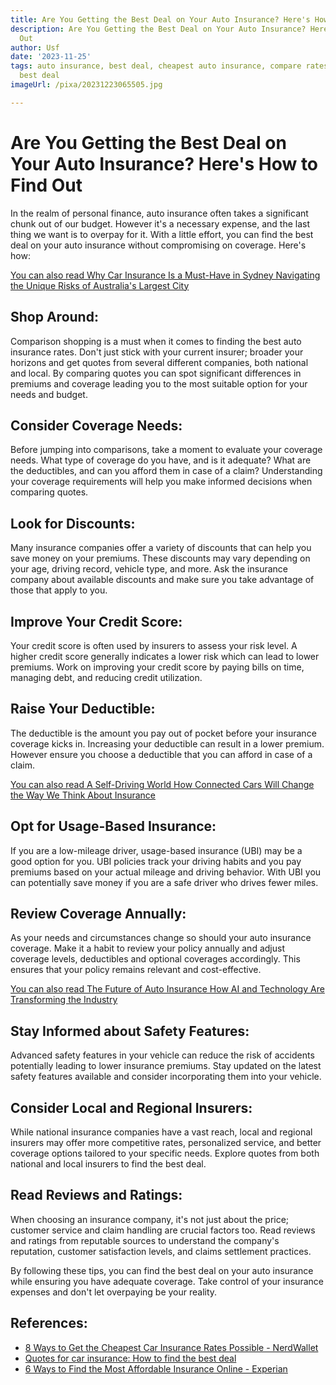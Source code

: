 ```yaml
---
title: Are You Getting the Best Deal on Your Auto Insurance? Here's How to Find Out
description: Are You Getting the Best Deal on Your Auto Insurance? Here's How to Find
  Out
author: Usf
date: '2023-11-25'
tags: auto insurance, best deal, cheapest auto insurance, compare rates, find the
  best deal
imageUrl: /pixa/20231223065505.jpg

---
```

# **Are You Getting the Best Deal on Your Auto Insurance?  Here's How to Find Out**

In the  realm of  personal finance, auto insurance often takes a significant chunk out of our budget. However it's a necessary expense, and the last thing we want is to overpay for it. With a little  effort, you can find the best deal on your auto insurance without compromising on coverage. Here's how:

[You can also read Why Car Insurance Is a Must-Have in Sydney Navigating the Unique Risks of Australia's Largest City](Why%20Car%20Insurance%20Is%20a%20Must-Have%20in%20Sydney%20Navigating%20the%20Unique%20Risks%20of%20Australia%27s%20Largest%20City)


## **Shop  Around:**

Comparison shopping is a  must when it comes to finding the  best auto insurance rates. Don't just stick with your current insurer;  broader your horizons and  get  quotes from  several different companies, both national and local. By comparing quotes  you can spot significant  differences in premiums and coverage leading you  to the most suitable option for your needs and budget.

##  **Consider Coverage Needs:**

Before jumping into comparisons, take a  moment to evaluate  your coverage  needs. What type of coverage do you have, and is it  adequate? What are the deductibles, and can you afford them in case  of a claim? Understanding  your coverage requirements will help you make informed decisions  when comparing  quotes.

## **Look for Discounts:**

Many insurance companies offer a variety of discounts that can help you save money on your premiums.  These discounts may  vary depending on  your age, driving record, vehicle type, and more. Ask the  insurance  company about available discounts and make  sure you take advantage of those that apply to you.

## **Improve Your Credit Score:**

Your credit score is often used  by insurers  to assess your risk level. A higher credit score generally  indicates a lower risk which  can lead to lower premiums. Work on improving your credit score by paying bills on time, managing debt,  and reducing credit utilization.

## **Raise Your Deductible:**

The deductible is  the  amount you  pay out of pocket before  your insurance coverage kicks in. Increasing your  deductible can result in a lower premium. However ensure you choose a deductible that you can afford in case of  a claim.

[You can also read  A  Self-Driving World How Connected Cars Will Change the Way We  Think About Insurance](A%20Self-Driving%20World%20How%20Connected%20Cars%20Will%20Change%20the%20Way%20We%20Think%20About%20Insurance)


## **Opt for Usage-Based Insurance:**

If you  are a low-mileage driver,  usage-based insurance (UBI) may be a good option for you. UBI policies  track your driving habits and you pay premiums based  on your actual mileage and driving behavior.  With UBI you can potentially save money if you are a safe driver who drives fewer miles.

## **Review Coverage Annually:**

As your needs and circumstances  change so should your  auto insurance coverage. Make it a habit to review your policy annually and adjust coverage levels, deductibles and optional coverages accordingly. This ensures that your policy remains relevant and  cost-effective.

[You can also read The Future of Auto Insurance How AI and Technology Are Transforming the Industry](The%20Future%20of%20Auto%20Insurance%20How%20AI%20and%20Technology%20Are%20Transforming%20the%20Industry)


## **Stay Informed about Safety Features:**

Advanced safety features in your vehicle can reduce the risk of accidents potentially leading to lower insurance  premiums. Stay  updated on the latest safety features available and consider incorporating them into your vehicle.

## **Consider Local and Regional  Insurers:**

While national insurance companies have a vast reach,  local and regional insurers  may offer more competitive rates, personalized service,  and better coverage options tailored to your specific needs. Explore  quotes from both national and local insurers to find the  best deal.

## **Read Reviews and Ratings:**

When choosing an insurance company, it's not just about the price; customer service and claim handling are crucial factors too. Read reviews and ratings from reputable sources to  understand the company's  reputation, customer satisfaction levels, and claims settlement  practices.

By following  these tips, you can find the best deal on your auto insurance while ensuring you have adequate coverage. Take control of your insurance expenses and don't  let overpaying be your  reality.

## References:
- [8 Ways to Get the Cheapest Car Insurance Rates Possible - NerdWallet](https://www.nerdwallet.com/article/insurance/auto/ways-to-get-cheapest-car-insurance)
- [Quotes for car insurance: How to find the best deal](https://www.insurancebusinessmag.com/us/guides/quotes-for-car-insurance-how-to-find-the-best-deal-456245.aspx)
- [6 Ways to Find the Most Affordable Insurance Online - Experian](https://www.experian.com/blogs/ask-experian/ways-to-find-the-most-affordable-auto-insurance-online/)
